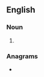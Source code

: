 ==English==

===Noun===
{{head|en|noun plural form|head=ageing}}

# {{plural of|ageing|lang=en}}

===Anagrams===
* {{anagrams|en|gisaeng|ingages|signage}}
